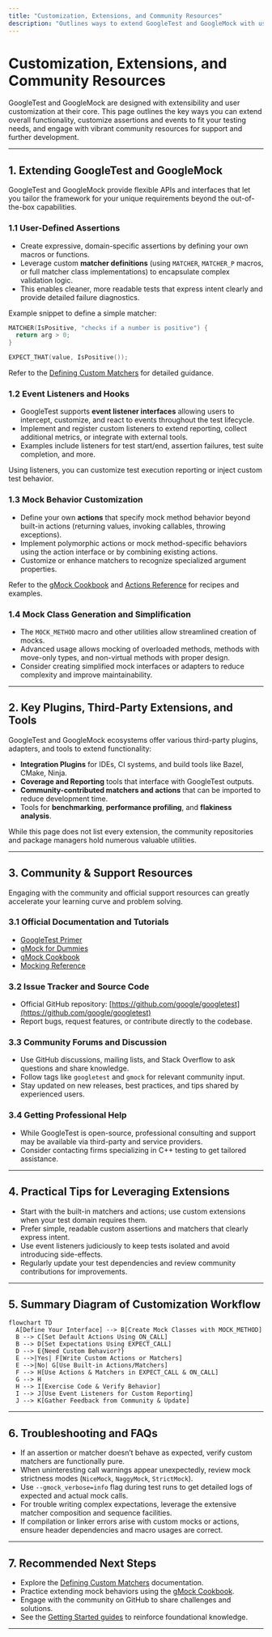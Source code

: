 ```yaml
---
title: "Customization, Extensions, and Community Resources"
description: "Outlines ways to extend GoogleTest and GoogleMock with user-defined assertions, event listeners, and other advanced hooks. Lists key plugins, third-party extensions, and provides links to active community and support resources so users can get expert help."
---
```


# Customization, Extensions, and Community Resources

GoogleTest and GoogleMock are designed with extensibility and user customization at their core. This page outlines the key ways you can extend overall functionality, customize assertions and events to fit your testing needs, and engage with vibrant community resources for support and further development.

---

## 1. Extending GoogleTest and GoogleMock

GoogleTest and GoogleMock provide flexible APIs and interfaces that let you tailor the framework for your unique requirements beyond the out-of-the-box capabilities.

### 1.1 User-Defined Assertions

- Create expressive, domain-specific assertions by defining your own macros or functions.
- Leverage custom **matcher definitions** (using `MATCHER`, `MATCHER_P` macros, or full matcher class implementations) to encapsulate complex validation logic.
- This enables cleaner, more readable tests that express intent clearly and provide detailed failure diagnostics.

Example snippet to define a simple matcher:

```cpp
MATCHER(IsPositive, "checks if a number is positive") {
  return arg > 0;
}

EXPECT_THAT(value, IsPositive());
```

Refer to the [Defining Custom Matchers](https://github.com/google/googletest/blob/main/api-reference/customization-and-matchers/defining-custom-matchers.md) for detailed guidance.

### 1.2 Event Listeners and Hooks

- GoogleTest supports **event listener interfaces** allowing users to intercept, customize, and react to events throughout the test lifecycle.
- Implement and register custom listeners to extend reporting, collect additional metrics, or integrate with external tools.
- Examples include listeners for test start/end, assertion failures, test suite completion, and more.

Using listeners, you can customize test execution reporting or inject custom test behavior.

### 1.3 Mock Behavior Customization

- Define your own **actions** that specify mock method behavior beyond built-in actions (returning values, invoking callables, throwing exceptions).
- Implement polymorphic actions or mock method-specific behaviors using the action interface or by combining existing actions.
- Customize or enhance matchers to recognize specialized argument properties.

Refer to the [gMock Cookbook](https://github.com/google/googletest/blob/main/docs/gmock_cook_book.md) and [Actions Reference](https://github.com/google/googletest/blob/main/api-reference/googlemock-mocking-apis/specifying-expectations-actions.md#actions) for recipes and examples.

### 1.4 Mock Class Generation and Simplification

- The `MOCK_METHOD` macro and other utilities allow streamlined creation of mocks.
- Advanced usage allows mocking of overloaded methods, methods with move-only types, and non-virtual methods with proper design.
- Consider creating simplified mock interfaces or adapters to reduce complexity and improve maintainability.

---

## 2. Key Plugins, Third-Party Extensions, and Tools

GoogleTest and GoogleMock ecosystems offer various third-party plugins, adapters, and tools to extend functionality:

- **Integration Plugins** for IDEs, CI systems, and build tools like Bazel, CMake, Ninja.
- **Coverage and Reporting** tools that interface with GoogleTest outputs.
- **Community-contributed matchers and actions** that can be imported to reduce development time.
- Tools for **benchmarking**, **performance profiling**, and **flakiness analysis**.

While this page does not list every extension, the community repositories and package managers hold numerous valuable utilities.

---

## 3. Community & Support Resources

Engaging with the community and official support resources can greatly accelerate your learning curve and problem solving.

### 3.1 Official Documentation and Tutorials

- [GoogleTest Primer](https://github.com/google/googletest/blob/main/docs/primer.md)
- [gMock for Dummies](https://google.github.io/googletest/gmock_for_dummies.html)
- [gMock Cookbook](https://github.com/google/googletest/blob/main/docs/gmock_cook_book.md)
- [Mocking Reference](https://github.com/google/googletest/blob/main/docs/reference/mocking.md)

### 3.2 Issue Tracker and Source Code

- Official GitHub repository: [https://github.com/google/googletest](https://github.com/google/googletest)
- Report bugs, request features, or contribute directly to the codebase.

### 3.3 Community Forums and Discussion

- Use GitHub discussions, mailing lists, and Stack Overflow to ask questions and share knowledge.
- Follow tags like `googletest` and `gmock` for relevant community input.
- Stay updated on new releases, best practices, and tips shared by experienced users.

### 3.4 Getting Professional Help

- While GoogleTest is open-source, professional consulting and support may be available via third-party and service providers.
- Consider contacting firms specializing in C++ testing to get tailored assistance.

---

## 4. Practical Tips for Leveraging Extensions

- Start with the built-in matchers and actions; use custom extensions when your test domain requires them.
- Prefer simple, readable custom assertions and matchers that clearly express intent.
- Use event listeners judiciously to keep tests isolated and avoid introducing side-effects.
- Regularly update your test dependencies and review community contributions for improvements.

---

## 5. Summary Diagram of Customization Workflow

```mermaid
flowchart TD
  A[Define Your Interface] --> B[Create Mock Classes with MOCK_METHOD]
  B --> C[Set Default Actions Using ON_CALL]
  B --> D[Set Expectations Using EXPECT_CALL]
  D --> E{Need Custom Behavior?}
  E -->|Yes| F[Write Custom Actions or Matchers]
  E -->|No| G[Use Built-in Actions/Matchers]
  F --> H[Use Actions & Matchers in EXPECT_CALL & ON_CALL]
  G --> H
  H --> I[Exercise Code & Verify Behavior]
  I --> J[Use Event Listeners for Custom Reporting]
  J --> K[Gather Feedback from Community & Update]
```

---

## 6. Troubleshooting and FAQs

- If an assertion or matcher doesn’t behave as expected, verify custom matchers are functionally pure.
- When uninteresting call warnings appear unexpectedly, review mock strictness modes (`NiceMock`, `NaggyMock`, `StrictMock`).
- Use `--gmock_verbose=info` flag during test runs to get detailed logs of expected and actual mock calls.
- For trouble writing complex expectations, leverage the extensive matcher composition and sequence facilities.
- If compilation or linker errors arise with custom mocks or actions, ensure header dependencies and macro usages are correct.

---

## 7. Recommended Next Steps

- Explore the [Defining Custom Matchers](https://github.com/google/googletest/blob/main/api-reference/customization-and-matchers/defining-custom-matchers.md) documentation.
- Practice extending mock behaviors using the [gMock Cookbook](https://github.com/google/googletest/blob/main/docs/gmock_cook_book.md).
- Engage with the community on GitHub to share challenges and solutions.
- See the [Getting Started guides](https://github.com/google/googletest/tree/main/guides) to reinforce foundational knowledge.

---